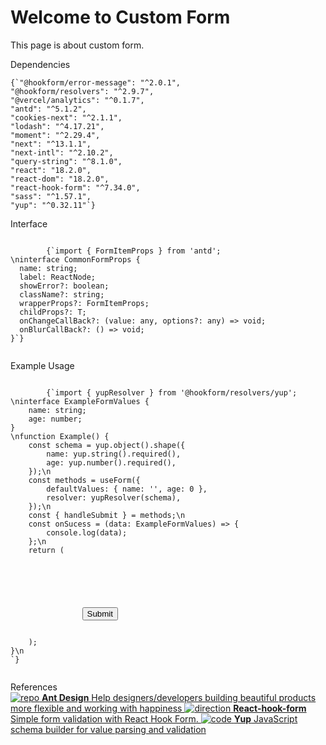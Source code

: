
<Meta title="Example/Form" />

<style>
    {`
    .subheading {Ø
      --mediumdark: '#999999';
      font-weight: 900;
      font-size: 13px;
      color: #999;
      letter-spacing: 6px;
      line-height: 24px;
      text-transform: uppercase;
      margin-bottom: 12px;
      margin-top: 40px;
    }

    .link-list {
      display: grid;
      grid-template-columns: 1fr;
      grid-template-rows: 1fr 1fr;
      row-gap: 10px;
    }

    @media (min-width: 620px) {
      .link-list {
        row-gap: 20px;
        column-gap: 20px;
        grid-template-columns: 1fr 1fr;
      }
    }

    @media all and (-ms-high-contrast:none) {
    .link-list {
        display: -ms-grid;
        -ms-grid-columns: 1fr 1fr;
        -ms-grid-rows: 1fr 1fr;
      }
    }

    .link-item {
      display: block;
      padding: 20px 30px 20px 15px;
      border: 1px solid #00000010;
      border-radius: 5px;
      transition: background 150ms ease-out,</code><code> border 150ms ease-out,</code><br/><code> transform 150ms ease-out;
      color: #333333;
      display: flex;
      align-items: flex-start;
    }

    .link-item:hover {
      border-color: #1EA7FD50;
      transform: translate3d(0,</code><br/><code> -3px,</code><br/><code> 0);
      box-shadow: rgba(0,</code><br/><code> 0,</code><code> 0,</code><code> 0.08) 0 3px 10px 0;
    }

    .link-item:active {
      border-color: #1EA7FD;
      transform: translate3d(0,</code><br/><code> 0,</code><code> 0);
    }

    .link-item strong {
      font-weight: 700;
      display: block;
      margin-bottom: 2px;
    }

    .link-item Image {
      height: 40px;
      width: 40px;
      margin-right: 15px;
      flex: none;
    }

    .link-item span {
      font-size: 14px;
      line-height: 20px;
    }

    .tip {
      display: inline-block;
      border-radius: 1em;
      font-size: 11px;
      line-height: 12px;
      font-weight: 700;
      background: #E7FDD8;
      color: #66BF3C;
      padding: 4px 12px;
      margin-right: 10px;
      vertical-align: top;
    }

    .tip-wrapper {
      font-size: 13px;
      line-height: 20px;
      margin-top: 40px;
      margin-bottom: 40px;
    }

    .tip-wrapper code {
      font-size: 12px;
      display: inline-block;
    }
  `}
</style>

# Welcome to Custom Form

This page is about custom form.

<div className="subheading">Dependencies</div>
<p>
    <code>{`"@hookform/error-message": "^2.0.1",
"@hookform/resolvers": "^2.9.7",
"@vercel/analytics": "^0.1.7",
"antd": "^5.1.2",
"cookies-next": "^2.1.1",
"lodash": "^4.17.21",
"moment": "^2.29.4",
"next": "^13.1.1",
"next-intl": "^2.10.2",
"query-string": "^8.1.0",
"react": "18.2.0",
"react-dom": "18.2.0",
"react-hook-form": "^7.34.0",
"sass": "^1.57.1",
"yup": "^0.32.11"`}</code>
</p>

<div className="subheading">Interface</div>
<p>
    <code>
        {`import { FormItemProps } from 'antd';
\ninterface CommonFormProps<T> {
  name: string;
  label: ReactNode;
  showError?: boolean;
  className?: string;
  wrapperProps?: FormItemProps;
  childProps?: T;
  onChangeCallBack?: (value: any, options?: any) => void;
  onBlurCallBack?: () => void;
}`}
    </code>
</p>

<div className="subheading">Example Usage</div>
<p>
    <code>
        {`import { yupResolver } from '@hookform/resolvers/yup';
\ninterface ExampleFormValues {
    name: string;
    age: number;
}
\nfunction Example() {
    const schema = yup.object().shape({
        name: yup.string().required(),
        age: yup.number().required(),
    });\n
    const methods = useForm<ExampleFormValues>({
        defaultValues: { name: '', age: 0 },
        resolver: yupResolver(schema),
    });\n
    const { handleSubmit } = methods;\n
    const onSucess = (data: ExampleFormValues) => {
        console.log(data);
    };\n
    return (
        <FormProvider {...methods}>
            <Form layout="vertical" onFinish={handleSubmit(onSucess)}>
                <CustomInput name="name" label="Name" wrapperProps={{ required: true }} />
                <CustomInputNumber name="age" label="Age" wrapperProps={{ required: true }} />
                <Button htmlType="submit">Submit</Button>
            </Form>
        </FormProvider>
    );
}\n
`}

</code>

</p>

<div className="subheading">References</div>
<div className="link-list">
    <a className="link-item" href="https://ant.design/components/overview/" target="_blank">
        <Image src={Repo} alt="repo" />
        <span>
            <strong>Ant Design</strong>
           Help designers/developers building beautiful products more flexible and working with happiness
        </span>
    </a>
    <a className="link-item" href="https://react-hook-form.com/" target="_blank">
        <Image src={Direction} alt="direction" />
        <span>
            <strong>React-hook-form</strong>
            Simple form validation with React Hook Form.
        </span>
    </a>
    <a className="link-item" href="https://www.npmjs.com/package/yup" target="_blank">
        <Image src={Code} alt="code" />
        <span>
            <strong>Yup</strong>
            JavaScript schema builder for value parsing and validation
        </span>
    </a>

</div>
